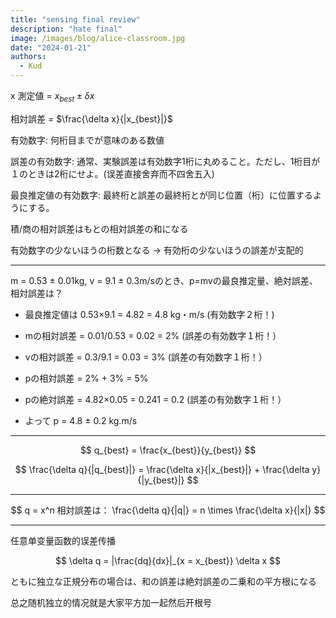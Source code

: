 ```yaml
---
title: "sensing final review"
description: "hate final"
image: /images/blog/alice-classroom.jpg
date: "2024-01-21"
authors:
  - Kud
---
```


x 測定値 = $x_{best} \pm \delta x$

相対誤差 = $\frac{\delta x}{|x_{best}|}$

有効数字: 何桁目までが意味のある数値

誤差の有効数字: 通常、実験誤差は有効数字1桁に丸めること。ただし、1桁目が１のときは2桁にせよ。(误差直接舍弃而不四舍五入)

最良推定値の有効数字: 最終桁と誤差の最終桁とが同じ位置（桁）に位置するようにする。

積/商の相対誤差はもとの相対誤差の和になる

有効数字の少ないほうの桁数となる -> 有効桁の少ないほうの誤差が支配的

---

m = 0.53 ± 0.01kg, v = 9.1 ± 0.3m/sのとき、p=mvの最良推定量、絶対誤差、相対誤差は？

- 最良推定値は 0.53×9.1 = 4.82 = 4.8 kg・m/s (有効数字２桁！)
- mの相対誤差 = 0.01/0.53 = 0.02 = 2% (誤差の有効数字１桁！）
- vの相対誤差 = 0.3/9.1 = 0.03 = 3% (誤差の有効数字１桁！）

- pの相対誤差 = 2% + 3% = 5%
- pの絶対誤差 = 4.82×0.05 = 0.241 = 0.2 (誤差の有効数字１桁！）
- よって p = 4.8 ± 0.2 kg.m/s

---

$$
q_{best} = \frac{x_{best}}{y_{best}}
$$

$$
\frac{\delta q}{|q_{best}|} = \frac{\delta x}{|x_{best}|} + \frac{\delta y}{|y_{best}|}
$$

---

$$
q = x^n 相対誤差は： \frac{\delta q}{|q|} = n \times \frac{\delta x}{|x|}
$$

---


任意单变量函数的误差传播

$$
\delta q = |\frac{dq}{dx}|_{x = x_{best}} \delta x
$$

ともに独立な正規分布の場合は、和の誤差は絶対誤差の二乗和の平方根になる

总之随机独立的情况就是大家平方加一起然后开根号


